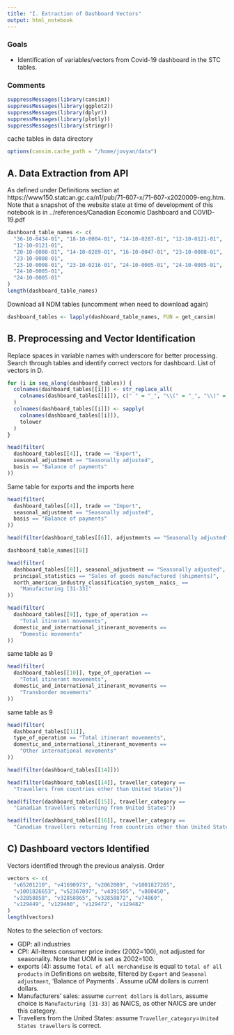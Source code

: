 ```yaml
---
title: "I. Extraction of Dashboard Vectors"
output: html_notebook
---
```


### Goals

* Identification of variables/vectors from Covid-19 dashboard in the STC tables.

### Comments


```r
suppressMessages(library(cansim))
suppressMessages(library(ggplot2))
suppressMessages(library(dplyr))
suppressMessages(library(plotly))
suppressMessages(library(stringr))
```



cache tables in data directory
```r
options(cansim.cache_path = "/home/jovyan/data")
```


## A. Data Extraction from API

As defined under Definitions section at 
https://www150.statcan.gc.ca/n1/pub/71-607-x/71-607-x2020009-eng.htm. 
Note that a snapshot of the website state at time of development of 
this notebook is in ../references/Canadian Economic Dashboard and COVID-19.pdf
```r
dashboard_table_names <- c(
  "36-10-0434-01", "18-10-0004-01", "14-10-0287-01", "12-10-0121-01",
  "12-10-0121-01",
  "20-10-0008-01", "14-10-0289-01", "16-10-0047-01", "23-10-0008-01",
  "23-10-0008-01",
  "23-10-0008-01", "23-10-0216-01", "24-10-0005-01", "24-10-0005-01",
  "24-10-0005-01",
  "24-10-0005-01"
)
length(dashboard_table_names)
```

Download all NDM tables (uncomment when need to download again)
```r
dashboard_tables <- lapply(dashboard_table_names, FUN = get_cansim)
```

## B. Preprocessing and Vector Identification

Replace spaces in variable names with underscore for better processing. Search through tables and identify correct vectors for dashboard. List of vectors in D.
```r
for (i in seq_along(dashboard_tables)) {
  colnames(dashboard_tables[[i]]) <- str_replace_all(
    colnames(dashboard_tables[[i]]), c(" " = "_", "\\(" = "_", "\\)" = "_")
  )
  colnames(dashboard_tables[[i]]) <- sapply(
    colnames(dashboard_tables[[i]]),
    tolower
  )
}
```



```r
head(filter(
  dashboard_tables[[4]], trade == "Export",
  seasonal_adjustment == "Seasonally adjusted",
  basis == "Balance of payments"
))
```

Same table for exports and the imports here
```r
head(filter(
  dashboard_tables[[4]], trade == "Import",
  seasonal_adjustment == "Seasonally adjusted",
  basis == "Balance of payments"
))
```

```r
head(filter(dashboard_tables[[6]], adjustments == "Seasonally adjusted"))
```

```r
dashboard_table_names[[8]]
```


```r
head(filter(
  dashboard_tables[[8]], seasonal_adjustment == "Seasonally adjusted",
  principal_statistics == "Sales of goods manufactured (shipments)",
  north_american_industry_classification_system__naics_ ==
    "Manufacturing [31-33]"
))
```

```r
head(filter(
  dashboard_tables[[9]], type_of_operation ==
    "Total itinerant movements",
  domestic_and_international_itinerant_movements ==
    "Domestic movements"
))
```

same table as 9
```r
head(filter(
  dashboard_tables[[10]], type_of_operation ==
    "Total itinerant movements",
  domestic_and_international_itinerant_movements ==
    "Transborder movements"
))
```

same table as 9
```r
head(filter(
  dashboard_tables[[11]],
  type_of_operation == "Total itinerant movements",
  domestic_and_international_itinerant_movements ==
    "Other international movements"
))
```

```r
head(filter(dashboard_tables[[14]]))
```

```r
head(filter(dashboard_tables[[14]], traveller_category ==
  "Travellers from countries other than United States"))
```

```r
head(filter(dashboard_tables[[15]], traveller_category ==
  "Canadian travellers returning from United States"))
```

```r
head(filter(dashboard_tables[[16]], traveller_category ==
  "Canadian travellers returning from countries other than United States"))
```



## C) Dashboard vectors Identified

Vectors identified through the previous analysis. Order 
```r
vectors <- c(
  "v65201210", "v41690973", "v2062809", "v1001827265",
  "v1001826653", "v52367097", "v4391505", "v800450",
  "v32858858", "v32858865", "v32858872", "v74869",
  "v129449", "v129460", "v129472", "v129482"
)
length(vectors)
```

Notes to the selection of vectors:
  
* GDP: all industries
* CPI: All-items consumer price index (2002=100), not adjusted for seasonality. Note that UOM is set as 2002=100.
* exports (4): assume `Total of all merchandise` is equal to `total of all products` in Definitions on website, filtered by `Export` and `Seasonal adjustment`, 'Balance of Payments`. Assume uOM dollars is current dollars.
* Manufacturers' sales: assume `current dollars` is `dollars`, assume choice is `Manufacturing [31-33]` as NAICS, as other NAICS are under this category.
* Travellers from the United States: assume `Traveller_category`=`United States travellers` is correct.
